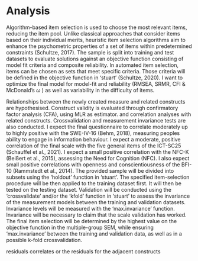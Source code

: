 # Analysis

Algorithm-based item selection is used to choose the most relevant items, reducing the item pool. Unlike classical approaches that consider items based on their individual merits, heuristic item selection algorithms aim to enhance the psychometric properties of a set of items within predetermined constraints (Schultze, 2017). The sample is split into training and test datasets to evaluate solutions against an objective function consisting of model fit criteria and composite reliability. In automated item selection, items can be chosen as sets that meet specific criteria. Those criteria will be defined in the objective function in ‘stuart’ (Schultze, 2020). I want to optimize the final model for model-fit and reliability (RMSEA, SRMR, CFI & McDonald's $\omega$ ) as well as variability in the difficulty of items.

Relationships between the newly created measure and related constructs are hypothesised. Construct validity is evaluated through confirmatory factor analysis (CFA), using MLR as estimator. and correlation analyses with related constructs. Crossvalidation and measurement invariance tests are also conducted.
I expect the final questionnaire to correlate moderately up to highly positive with the SWE-IV-16 (Behm, 2018), measuring peoples ability to engage in information behaviour. I expect a moderate, positive correlation of the final scale with the five general items of the ICT-SC25 (Schauffel et al., 2021). I expect a small positive correlation with the NFC-K (Beißert et al., 2015), assessing the Need for Cognition (NFC). I also expect small positive correlations with openness and conscientiousness of the BFI-10 (Rammstedt et al., 2014). 
The provided sample will be divided into subsets using the ‘holdout' function in ‘stuart’. The specified item-selection procedure will be then applied to the training dataset first. It will then be tested on the testing dataset. 
Validation will be conducted using the ‘crossvalidate’ and/or the ‘kfold’ function in ‘stuart’ to assess the invariance of the measurement models between the training and validation datasets. Invariance levels will be measured with  the ‘max.invariance' function. Invariance will be necessary to claim that the scale validation has worked.  
The final item selection will be determined by the highest value on the objective function in the multiple-group SEM, while ensuring 'max.invariance' between the training and validation data, as well as in a possible k-fold crossvalidation.


residuals
correlates or the residuals for the adjacent constructs